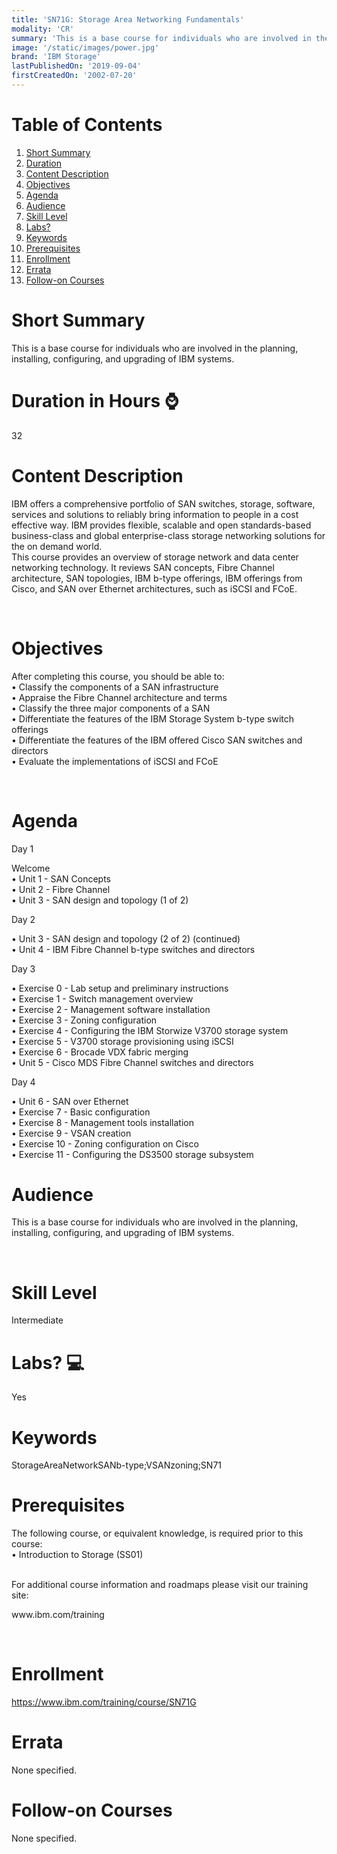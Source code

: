 ```yaml
---
title: 'SN71G: Storage Area Networking Fundamentals'
modality: 'CR'
summary: 'This is a base course for individuals who are involved in the planning, installing, configuring, and upgrading of IBM systems.'
image: '/static/images/power.jpg'
brand: 'IBM Storage'
lastPublishedOn: '2019-09-04'
firstCreatedOn: '2002-07-20'
---
```

# Table of Contents
1.  [Short Summary](#short-summary)
2.  [Duration](#duration-in-hours-)
3.  [Content Description](#content-description)
4.  [Objectives](#objectives)
5.  [Agenda](#agenda)
6.  [Audience](#audience)
7.  [Skill Level](#skill-level)
8.  [Labs?](#labs-)
9.  [Keywords](#keywords)
10. [Prerequisites](#prerequisites)
11. [Enrollment](#enrollment)
12. [Errata](#errata)
13. [Follow-on Courses](#follow-on-courses)

# Short Summary
This is a base course for individuals who are involved in the planning, installing, configuring, and upgrading of IBM systems.

# Duration in Hours ⌚
32

# Content Description
<p>IBM offers a comprehensive portfolio of SAN switches, storage, software, services and solutions to reliably bring information to people in a cost effective way. IBM provides flexible, scalable and open standards-based business-class and global enterprise-class storage networking solutions for the on demand world.<br />
This course provides an overview of storage network and data center networking technology. It reviews SAN concepts, Fibre Channel architecture, SAN topologies, IBM b-type offerings, IBM offerings from Cisco, and SAN over Ethernet architectures, such as iSCSI and FCoE.</p>

<p>&nbsp;</p>

# Objectives
<p>After completing this course, you should be able to:<br />
&bull; Classify the components of a SAN infrastructure<br />
&bull; Appraise the Fibre Channel architecture and terms<br />
&bull; Classify the three major components of a SAN<br />
&bull; Differentiate the features of the IBM Storage System b-type switch offerings<br />
&bull; Differentiate the features of the IBM offered Cisco SAN switches and directors<br />
&bull; Evaluate the implementations of iSCSI and FCoE</p>

<p>&nbsp;</p>

# Agenda
<p>Day 1</p><p>Welcome<br />&bull; Unit 1 - SAN Concepts<br />&bull; Unit 2 - Fibre Channel<br />&bull; Unit 3 - SAN design and topology (1 of 2)</p><p>Day 2</p><p>&bull; Unit 3 - SAN design and topology (2 of 2) (continued)<br />&bull; Unit 4 - IBM Fibre Channel b-type switches and directors</p><p>Day 3</p><p>&bull; Exercise 0 - Lab setup and preliminary instructions<br />&bull; Exercise 1 - Switch management overview<br />&bull; Exercise 2 - Management software installation<br />&bull; Exercise 3 - Zoning configuration<br />&bull; Exercise 4 - Configuring the IBM Storwize V3700 storage system<br />&bull; Exercise 5 - V3700 storage provisioning using iSCSI<br />&bull; Exercise 6 - Brocade VDX fabric merging<br />&bull; Unit 5 - Cisco MDS Fibre Channel switches and directors</p><p>Day 4</p><p>&bull; Unit 6 - SAN over Ethernet<br />&bull; Exercise 7 - Basic configuration<br />&bull; Exercise 8 - Management tools installation<br />&bull; Exercise 9 - VSAN creation<br />&bull; Exercise 10 - Zoning configuration on Cisco<br />&bull; Exercise 11 - Configuring the DS3500 storage subsystem</p>

# Audience
<p>This is a base course for individuals who are involved in the planning, installing, configuring, and upgrading of IBM systems.</p>

<p>&nbsp;</p>

# Skill Level
Intermediate

# Labs? 💻
Yes

# Keywords
StorageAreaNetworkSANb-type;VSANzoning;SN71

# Prerequisites
<p>The following course, or equivalent knowledge, is required prior to this course:<br />
&bull; Introduction to Storage (SS01)</p>

<p><br />
For additional course information and roadmaps please visit our training site:</p>

<p>www.ibm.com/training</p>

<p>&nbsp;</p>

# Enrollment
https://www.ibm.com/training/course/SN71G

# Errata
None specified.

# Follow-on Courses
None specified.

